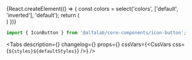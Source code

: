 


<Meta
    title='Компоненты/IconButton'
    component={IconButton}
/>


<!-- Canvas -->

<Story name='IconButton'>
    {React.createElement(() => {
        const colors = select('colors', ['default', 'inverted'], 'default');
        return (
            <div style={{
                backgroundColor: colors === 'inverted' ? 'var(--color-light-bg-primary-inverted)' : 'transparent',
                padding: '8px',
                position: 'absolute',
                top: 0,
                left: 0,
                right: 0,
                bottom: 0,
            }}>
                <IconButton
                    size={select('size', ['xxs', 'xs', 's'], 's')}
                    view={select('view', ['primary', 'secondary', 'tertiary', 'negative', 'transparent'], 'primary')}
                    icon={StarMIcon}
                    colors={colors}
                    disabled={boolean('disabled', false)}
                    loading={boolean('loading', false)}
                />
            </div>
        )
    })}
</Story>


<!-- Docs -->

<ComponentHeader
    name='IconButton'
    version={version}
    package='@alfalab/core-components/icon-button'
    design='https://www.figma.com/file/cdNnkh2QdxuvYLrBm4cubM/Web-%3A%3A-Core-Default-Components?node-id=3419%3A31949'
/>

```jsx
import { IconButton } from '@alfalab/core-components/icon-button';
```


<Tabs
    description={<Description />}
    changelog={<Changelog />}
    props={<Props of={IconButtonTS} />}
    cssVars={<CssVars css={`${styles}${defaultStyles}`} />}
/>
